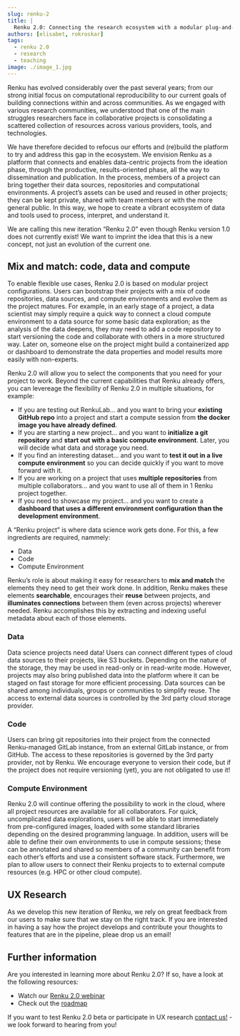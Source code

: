 ```yaml
---
slug: renku-2
title: |
  Renku 2.0: Connecting the research ecosystem with a modular plug-and-play project approach
authors: [elisabet, rokroskar]
tags:
  - renku 2.0
  - research
  - teaching
image: ./image_1.jpg
---
```


Renku has evolved considerably over the past several years; from our strong
initial focus on computational reproducibility to our current goals of building
connections within and across communities. As we engaged with various research
communities, we understood that one of the main struggles researchers face in
collaborative projects is consolidating a scattered collection of resources
across various providers, tools, and technologies.

We have therefore decided to refocus our efforts and (re)build the platform to
try and address this gap in the ecosystem. We envision Renku as a platform that
connects and enables data-centric projects from the ideation phase, through the
productive, results-oriented phase, all the way to dissemination and
publication. In the process, members of a project can bring together their data
sources, repositories and computational environments. A project’s assets can be
used and reused in other projects; they can be kept private, shared with team
members or with the more general public. In this way, we hope to create a
vibrant ecosystem of data and tools used to process, interpret, and understand
it.

We are calling this new iteration “Renku 2.0” even though Renku version 1.0 does
not currently exist! We want to imprint the idea that this is a new concept, not
just an evolution of the current one.

## Mix and match: code, data and compute

To enable flexible use cases, Renku 2.0 is based on modular project
configurations. Users can bootstrap their projects with a mix of code
repositories, data sources, and compute environments and evolve
them as the project matures. For example, in an early stage of a project, a data
scientist may simply require a quick way to connect a cloud compute environment
to a data source for some basic data exploration; as the analysis of the data
deepens, they may need to add a code repository to start versioning the code and
collaborate with others in a more structured way. Later on, someone else on the
project might build a containerized app or dashboard to demonstrate the data
properties and model results more easily with non-experts.

Renku 2.0 will allow you to select the components that you need for your project
to work. Beyond the current capabilities that Renku already offers, you can
levereage the flexibility of Renku 2.0 in multiple situations, for example:

- If you are testing out RenkuLab... and you want to bring your **existing GitHub repo** into a project and start a compute session from **the docker image you have already defined**.
- If you are starting a new project... and you want to **initialize a git repository** and **start out with a basic compute environment**. Later, you will decide what data and storage you need.
- If you find an interesting dataset... and you want to **test it out in a live compute environment** so you can decide quickly if you want to move forward with it.
- If you are working on a project that uses **multiple repositories** from multiple collaborators... and you want to use all of them in 1 Renku project together.
- If you need to showcase my project... and you want to create a **dashboard that uses a different environment configuration than the development environment**.

A “Renku project” is where data science work gets done. For this, a few ingredients are required, nammely:

- Data
- Code
- Compute Environment

Renku’s role is about making it easy for researchers to **mix and match** the elements they need to get their work done. In addition, Renku makes these elements **searchable**, encourages their **reuse** between projects, and **illuminates connections** between them (even across projects) wherever needed. Renku accomplishes this by extracting and indexing useful metadata about each of those elements.

### Data

Data science projects need data! Users can connect different types of cloud data
sources to their projects, like S3 buckets. Depending on the nature of the
storage, they may be used in read-only or in read-write mode. However, projects
may also bring published data into the platform where it can be staged on fast
storage for more efficient processing. Data sources can be shared among
individuals, groups or communities to simplify reuse. The access to external
data sources is controlled by the 3rd party cloud storage provider.

### Code

Users can bring git repositories into their project from the connected
Renku-managed GitLab instance, from an external GitLab instance, or from GitHub.
The access to these repositories is governed by the 3rd party provider, not
by Renku. We encourage everyone to version their code, but if the project does
not require versioning (yet), you are not obligated to use it!

### Compute Environment

Renku 2.0 will continue offering the possibility to work in the cloud, where all
project resources are available for all collaborators. For quick, uncomplicated
data explorations, users will be able to start immediately from pre-configured
images, loaded with some standard libraries depending on the desired programming
language. In addition, users will be able to define their own environments to
use in compute sessions; these can be annotated and shared so members of a
community can benefit from each other’s efforts and use a consistent software
stack. Furthermore, we plan to allow users to connect their Renku projects to to
external compute resources (e.g. HPC or other cloud compute).

## UX Research

As we develop this new iteration of Renku, we rely on great feedback from our users
to make sure that we stay on the right track. If you are interested in having a say
how the project develops and contribute your thoughts to features that are in the pipeline,
pleae drop us an email!

## Further information

Are you interested in learning more about Renku 2.0? If so, have a look at the following resources:

- Watch our [Renku 2.0 webinar](https://youtu.be/6J0INjPFQd4)
- Check out the [roadmap](https://drive.google.com/file/d/1empUHHTonffW1fhdB_3DCIH-yVUz3MU8/view?usp=share_link)

If you want to test Renku 2.0 beta or participate in UX research [contact us!](hello@renku.io) - we look forward to hearing from you!
